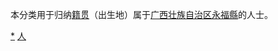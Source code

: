 {{Catnav|頁面分類|各種主題的頁面分類|依中国各省来作的分类|各地中国人|广西人|桂林人}}
{{Catnav|頁面分類|人物|各國人物|中国人|各地中国人|广西人|桂林人}}

本分类用于归纳[[籍贯|籍贯]]（出生地）属于[[广西壮族自治区|广西壮族自治区]][[永福縣|永福縣]]的人士。

[[Category:桂林人|*]]
[[Category:永福县|人]]
